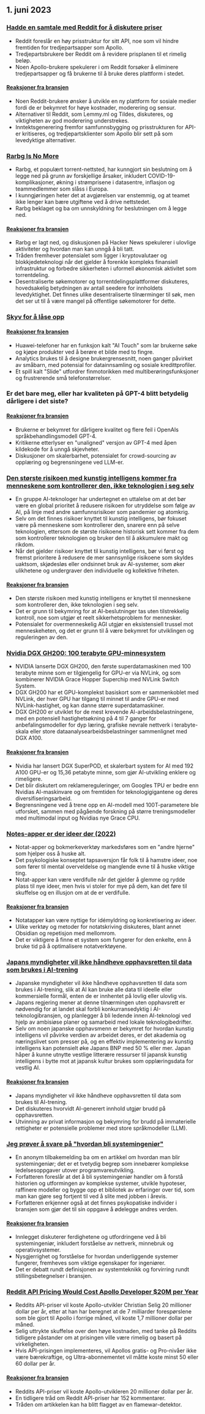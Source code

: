 

<CallToAction />

<Steps>

## 1. juni 2023

### [Hadde en samtale med Reddit for å diskutere priser](https://old.reddit.com/r/apolloapp/comments/13ws4w3/had_a_call_with_reddit_to_discuss_pricing_bad/)

- Reddit foreslår en høy prisstruktur for sitt API, noe som vil hindre fremtiden for tredjepartsapper som Apollo.
- Tredjepartsbrukere ber Reddit om å revidere prisplanen til et rimelig beløp.
- Noen Apollo-brukere spekulerer i om Reddit forsøker å eliminere tredjepartsapper og få brukerne til å bruke deres plattform i stedet.

#### [Reaksjoner fra bransjen](http://news.ycombinator.com/item?id=36141083)

- Noen Reddit-brukere ønsker å utvikle en ny plattform for sosiale medier fordi de er bekymret for høye kostnader, moderering og sensur.
- Alternativer til Reddit, som Lemmy.ml og Tildes, diskuteres, og viktigheten av god moderering understrekes.
- Inntektsgenerering fremfor samfunnsbygging og prisstrukturen for API-er kritiseres, og tredjepartsklienter som Apollo blir sett på som levedyktige alternativer.

### [Rarbg Is No More](https://web.archive.org/web/20230531105653/https://rarbg.to/index80.php)

- Rarbg, et populært torrent-nettsted, har kunngjort sin beslutning om å legge ned på grunn av forskjellige årsaker, inkludert COVID-19-komplikasjoner, økning i strømprisene i datasentre, inflasjon og teammedlemmer som slåss i Europa.
- I kunngjøringen heter det at avgjørelsen var enstemmig, og at teamet ikke lenger kan bære utgiftene ved å drive nettstedet.
- Rarbg beklaget og ba om unnskyldning for beslutningen om å legge ned.

#### [Reaksjoner fra bransjen](http://news.ycombinator.com/item?id=36136819)

- Rarbg er lagt ned, og diskusjonen på Hacker News spekulerer i ulovlige aktiviteter og hvordan man kan unngå å bli tatt.
- Tråden fremhever potensialet som ligger i kryptovalutaer og blokkjedeteknologi når det gjelder å forenkle kompleks finansiell infrastruktur og forbedre sikkerheten i uformell økonomisk aktivitet som torrentdeling.
- Desentraliserte søkemotorer og torrentdelingsplattformer diskuteres, hovedsakelig betydningen av antall seedere for innholdets levedyktighet. Det finnes ulike desentraliserte tilnærminger til søk, men det ser ut til å være mangel på offentlige søkemotorer for dette.

### [Skyv for å låse opp](https://cs.uwaterloo.ca/~csk/slide/)

#### [Reaksjoner fra bransjen](http://news.ycombinator.com/item?id=36138304)

- Huawei-telefoner har en funksjon kalt "AI Touch" som lar brukerne søke og kjøpe produkter ved å berøre et bilde med to fingre.
- Analytics brukes til å designe brukergrensesnitt, noen ganger påvirket av småbarn, med potensial for datainnsamling og sosiale kredittprofiler.
- Et spill kalt "Slide" utfordrer finmotorikken med multiberøringsfunksjoner og frustrerende små telefonstørrelser.

### Er det bare meg, eller har kvaliteten på GPT-4 blitt betydelig dårligere i det siste?

#### [Reaksjoner fra bransjen](http://news.ycombinator.com/item?id=36134249)

- Brukerne er bekymret for dårligere kvalitet og flere feil i OpenAIs språkbehandlingsmodell GPT-4.
- Kritikerne etterlyser en "unaligned" versjon av GPT-4 med åpen kildekode for å unngå skjevheter.
- Diskusjoner om skalerbarhet, potensialet for crowd-sourcing av opplæring og begrensningene ved LLM-er.

### [Den største risikoen med kunstig intelligens kommer fra menneskene som kontrollerer den, ikke teknologien i seg selv](https://aisnakeoil.substack.com/p/is-avoiding-extinction-from-ai-really)

- En gruppe AI-teknologer har undertegnet en uttalelse om at det bør være en global prioritet å redusere risikoen for utryddelse som følge av AI, på linje med andre samfunnsrisikoer som pandemier og atomkrig.
- Selv om det finnes risikoer knyttet til kunstig intelligens, bør fokuset være på menneskene som kontrollerer den, snarere enn på selve teknologien, ettersom de største risikoene historisk sett kommer fra dem som kontrollerer teknologien og bruker den til å akkumulere makt og rikdom.
- Når det gjelder risikoer knyttet til kunstig intelligens, bør vi først og fremst prioritere å redusere de mer sannsynlige risikoene som skyldes uaktsom, skjødesløs eller ondsinnet bruk av AI-systemer, som øker ulikhetene og undergraver den individuelle og kollektive friheten.

#### [Reaksjoner fra bransjen](http://news.ycombinator.com/item?id=36139852)

- Den største risikoen med kunstig intelligens er knyttet til menneskene som kontrollerer den, ikke teknologien i seg selv.
- Det er grunn til bekymring for at AI-beslutninger tas uten tilstrekkelig kontroll, noe som utgjør et reelt sikkerhetsproblem for mennesker.
- Potensialet for overmenneskelig AGI utgjør en eksistensiell trussel mot menneskeheten, og det er grunn til å være bekymret for utviklingen og reguleringen av den.

### [Nvidia DGX GH200: 100 terabyte GPU-minnesystem](https://developer.nvidia.com/blog/announcing-nvidia-dgx-gh200-first-100-terabyte-gpu-memory-system/)

- NVIDIA lanserte DGX GH200, den første superdatamaskinen med 100 terabyte minne som er tilgjengelig for GPU-er via NVLink, og som kombinerer NVIDIA Grace Hopper Superchip med NVLink Switch System.
- DGX GH200 har et GPU-komplekst basiskort som er sammenkoblet med NVLink, der hver GPU har tilgang til minnet til andre GPU-er med NVLink-hastighet, og kan danne større superdatamaskiner.
- DGX GH200 er utviklet for de mest krevende AI-arbeidsbelastningene, med en potensiell hastighetsøkning på 4 til 7 ganger for anbefalingsmodeller for dyp læring, grafiske nevrale nettverk i terabyte-skala eller store dataanalysearbeidsbelastninger sammenlignet med DGX A100.

#### [Reaksjoner fra bransjen](http://news.ycombinator.com/item?id=36133226)

- Nvidia har lansert DGX SuperPOD, et skalerbart system for AI med 192 A100 GPU-er og 15,36 petabyte minne, som gjør AI-utvikling enklere og rimeligere.
- Det blir diskutert om reklamereguleringer, om Googles TPU er bedre enn Nvidias AI-maskinvare og om fremtiden for teknologigigantene og deres diversifiseringsarbeid.
- Begrensningene ved å trene opp en AI-modell med 100T-parametere ble utforsket, sammen med pågående forskning på større treningsmodeller med multimodal input og Nvidias nye Grace CPU.

### [Notes-apper er der ideer dør (2022)](https://www.reproof.app/blog/notes-apps-help-us-forget)

- Notat-apper og bokmerkeverktøy markedsføres som en "andre hjerne" som hjelper oss å huske alt.
- Det psykologiske konseptet tapsaversjon får folk til å hamstre ideer, noe som fører til mental overveldelse og manglende evne til å huske viktige ting.
- Notat-apper kan være verdifulle når det gjelder å glemme og rydde plass til nye ideer, men hvis vi stoler for mye på dem, kan det føre til skuffelse og en illusjon om at de er verdifulle.

#### [Reaksjoner fra bransjen](http://news.ycombinator.com/item?id=36136179)

- Notatapper kan være nyttige for idémyldring og konkretisering av ideer.
- Ulike verktøy og metoder for notatskriving diskuteres, blant annet Obsidian og repetisjon med mellomrom.
- Det er viktigere å finne et system som fungerer for den enkelte, enn å bruke tid på å optimalisere notatverktøyene.

### [Japans myndigheter vil ikke håndheve opphavsretten til data som brukes i AI-trening](https://technomancers.ai/japan-goes-all-in-copyright-doesnt-apply-to-ai-training/)

- Japanske myndigheter vil ikke håndheve opphavsretten til data som brukes i AI-trening, slik at AI kan bruke alle data til ideelle eller kommersielle formål, enten de er innhentet på lovlig eller ulovlig vis.
- Japans regjering mener at denne tilnærmingen uten opphavsrett er nødvendig for at landet skal forbli konkurransedyktig i AI-teknologibransjen, og planlegger å bli ledende innen AI-teknologi ved hjelp av ambisiøse planer og samarbeid med lokale teknologibedrifter.
- Selv om noen japanske opphavsmenn er bekymret for hvordan kunstig intelligens vil påvirke verdien av arbeidet deres, er det akademia og næringslivet som presser på, og en effektiv implementering av kunstig intelligens kan potensielt øke Japans BNP med 50 % eller mer. Japan håper å kunne utnytte vestlige litterære ressurser til japansk kunstig intelligens i bytte mot at japansk kultur brukes som opplæringsdata for vestlig AI.

#### [Reaksjoner fra bransjen](http://news.ycombinator.com/item?id=36144241)

- Japans myndigheter vil ikke håndheve opphavsretten til data som brukes til AI-trening.
- Det diskuteres hvorvidt AI-generert innhold utgjør brudd på opphavsretten.
- Utvinning av privat informasjon og bekymring for brudd på immaterielle rettigheter er potensielle problemer med store språkmodeller (LLM).

### [Jeg prøver å svare på "hvordan bli systemingeniør"](https://rachelbythebay.com/w/2023/05/30/eng/)

- En anonym tilbakemelding ba om en artikkel om hvordan man blir systemingeniør; det er et tvetydig begrep som innebærer komplekse ledelsesoppgaver utover programvareutvikling.
- Forfatteren foreslår at det å bli systemingeniør handler om å forstå historien og utformingen av komplekse systemer, utvikle hypoteser, raffinere modeller og bygge opp et bibliotek av erfaringer over tid, som man kan gjøre seg fortjent til ved å slite med jobben i årevis.
- Forfatteren erkjenner også at det finnes psykopatiske individer i bransjen som gjør det til sin oppgave å ødelegge andres verden.

#### [Reaksjoner fra bransjen](http://news.ycombinator.com/item?id=36133263)

- Innlegget diskuterer ferdighetene og utfordringene ved å bli systemingeniør, inkludert forståelse av nettverk, minnebruk og operativsystemer.
- Nysgjerrighet og forståelse for hvordan underliggende systemer fungerer, fremheves som viktige egenskaper for ingeniører.
- Det er debatt rundt definisjonen av systemteknikk og forvirring rundt stillingsbetegnelser i bransjen.

### [Reddit API Pricing Would Cost Apollo Developer $20M per Year](https://daringfireball.net/linked/2023/05/31/reddit-apollo-api-pricing)

- Reddits API-priser vil koste Apollo-utvikler Christian Selig 20 millioner dollar per år, etter at han har beregnet at de 7 milliarder forespørslene som ble gjort til Apollo i forrige måned, vil koste 1,7 millioner dollar per måned.
- Selig uttrykte skuffelse over den høye kostnaden, med tanke på Reddits tidligere påstander om at prisingen ville være rimelig og basert på virkeligheten.
- Hvis API-prisingen implementeres, vil Apollos gratis- og Pro-nivåer ikke være bærekraftige, og Ultra-abonnementet vil måtte koste minst 50 eller 60 dollar per år.

#### [Reaksjoner fra bransjen](http://news.ycombinator.com/item?id=36142285)

- Reddits API-priser vil koste Apollo-utvikleren 20 millioner dollar per år.
- En tidligere tråd om Reddit API-priser har 152 kommentarer.
- Tråden om artikkelen kan ha blitt flagget av en flamewar-detektor.

</Steps>
